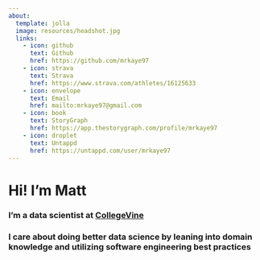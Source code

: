 ```yaml
---
about:
  template: jolla
  image: resources/headshot.jpg
  links:
    - icon: github
      text: Github
      href: https://github.com/mrkaye97
    - icon: strava
      text: Strava
      href: https://www.strava.com/athletes/16125633
    - icon: envelope
      text: Email
      href: mailto:mrkaye97@gmail.com
    - icon: book
      text: StoryGraph
      href: https://app.thestorygraph.com/profile/mrkaye97
    - icon: droplet
      text: Untappd
      href: https://untappd.com/user/mrkaye97
---
```


# Hi! I'm <strong>Matt</strong>

### I'm a data scientist at <a href="https://www.collegevine.com">CollegeVine</a>

### I care about doing better data science by leaning into domain knowledge and utilizing software engineering best practices

